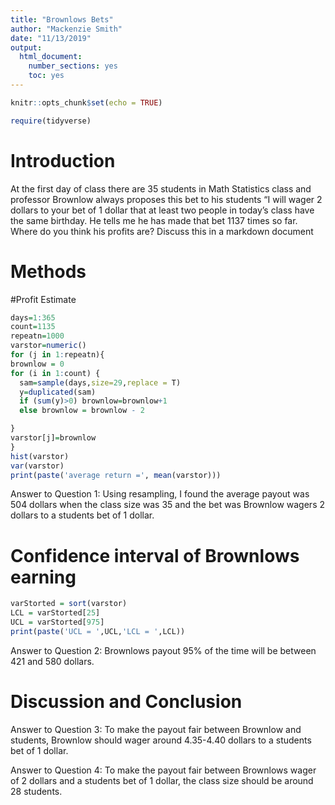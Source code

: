 ---
title: "Brownlows Bets"
author: "Mackenzie Smith"
date: "11/13/2019"
output:
  html_document:
    number_sections: yes
    toc: yes
---

```{r setup, include=FALSE}
knitr::opts_chunk$set(echo = TRUE)
```

```{r include=FALSE,echo=FALSE}
require(tidyverse)

```



<!-- We recommend you use git branches -- create a separate branch for each major section i.e. Introduction, Methods, Results, Inferential Results, and Discussion and Conclusions - leave the YAML block untouched until the final merge where you put in your own name !-->

# Introduction

<!--In this section you explain what you are trying to show.  Where did the data come from?  What is the research or other question you are trying to answer?!-->

 At the first day of class there are 35 students in Math Statistics class and professor Brownlow always proposes this bet to his students "I will wager 2 dollars to your bet of 1 dollar that at least two people in today's class have  the same birthday.  He tells me he has made that bet 1137 times so far. Where do you think his profits are? Discuss this in a markdown document

# Methods

<!--Decide on your methods:  In this section explain the approach you will take to attack the issue --- how will you decide on a likely estimate of professor Brownlow's earnings or losses after 1137 bets. Also explain how you construct a 95% confidence interval about your estimate of his winnings !-->


#Profit Estimate

```{r}
days=1:365
count=1135
repeatn=1000
varstor=numeric()
for (j in 1:repeatn){
brownlow = 0
for (i in 1:count) {
  sam=sample(days,size=29,replace = T)
  y=duplicated(sam)
  if (sum(y)>0) brownlow=brownlow+1
  else brownlow = brownlow - 2

}
varstor[j]=brownlow
}
hist(varstor)
var(varstor)
print(paste('average return =', mean(varstor)))

```


<!--Explain and display the results of your method of coming up with the estimate of professor Brownlows betting!-->

Answer to Question 1: Using resampling, I found the average payout was 504 dollars when the class size was 35 and the bet was Brownlow wagers 2 dollars to a students bet of 1 dollar. 


# Confidence interval of Brownlows earning

<!--Explain and display your method of coming up with a 95% confidence interval of  professor Brownlows-->

```{r}
varStorted = sort(varstor)
LCL = varStorted[25]
UCL = varStorted[975]
print(paste('UCL = ',UCL,'LCL = ',LCL))

```
Answer to Question 2: Brownlows payout 95% of the time will be between 421 and 580 dollars.

# Discussion and Conclusion

<!--Discussion and conclusion here.  If professor Brownlow is consistantly making or losing money how could he change his payout so that his profits center on zero?  Also discuss what size his class should be in order to have his current scheme balance at zero profit.!-->

Answer to Question 3: To make the payout fair between Brownlow and students, Brownlow should wager around 4.35-4.40 dollars to a students bet of 1 dollar.

Answer to Question 4: To make the payout fair between Brownlows wager of 2 dollars and a students bet of 1 dollar, the class size should be around 28 students.

